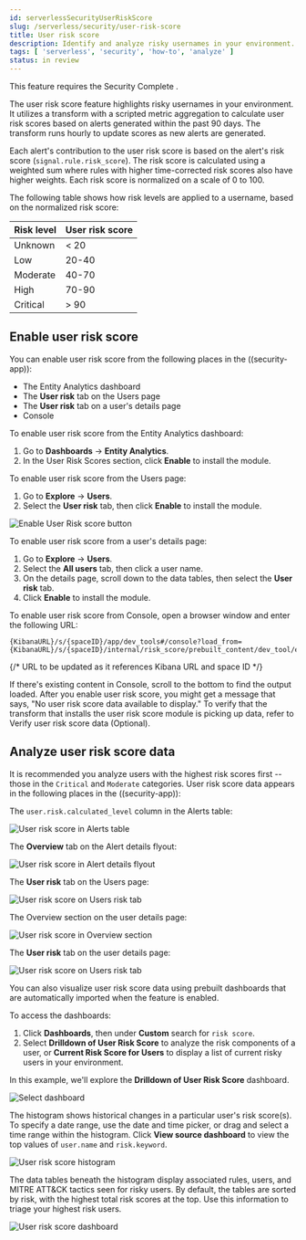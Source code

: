 ```yaml
---
id: serverlessSecurityUserRiskScore
slug: /serverless/security/user-risk-score
title: User risk score
description: Identify and analyze risky usernames in your environment.
tags: [ 'serverless', 'security', 'how-to', 'analyze' ]
status: in review
---
```


<DocBadge template="technical preview" />
<div id="user-risk-score"></div>

<DocCallOut title="Requirements">
This feature requires the Security Complete <DocLink id="serverlessGeneralManageProject" text="project feature"/>.
</DocCallOut>

The user risk score feature highlights risky usernames in your environment. It utilizes a transform with a scripted metric aggregation to calculate user risk scores based on alerts generated within the past 90 days. The transform runs hourly to update scores as new alerts are generated.

Each alert's contribution to the user risk score is based on the alert's risk score (`signal.rule.risk_score`). The risk score is calculated using a weighted sum where rules with higher time-corrected risk scores also have higher weights. Each risk score is normalized on a scale of 0 to 100.

The following table shows how risk levels are applied to a username, based on the normalized risk score:

| Risk level | User risk score |
|---|---|
| Unknown | \< 20 |
| Low | 20-40 |
| Moderate | 40-70 |
| High     | 70-90 |
| Critical  | \> 90 |

<div id="deploy-user-risk-score"></div>

## Enable user risk score

You can enable user risk score from the following places in the ((security-app)):

* The Entity Analytics dashboard 
* The **User risk** tab on the Users page
* The **User risk** tab on a user's details page
* Console

To enable user risk score from the Entity Analytics dashboard: 

1. Go to **Dashboards** -> **Entity Analytics**. 
1. In the User Risk Scores section, click **Enable** to install the module. 

To enable user risk score from the Users page: 

1. Go to **Explore** -> **Users**. 
1. Select the **User risk** tab, then click **Enable** to install the module. 

![Enable User Risk score button](../images/user-risk-score/-experimental-features-enable-urs.png)

To enable user risk score from a user's details page: 

1. Go to **Explore** -> **Users**. 
1. Select the **All users** tab, then click a user name. 
1. On the details page, scroll down to the data tables, then select the **User risk** tab. 
1. Click **Enable** to install the module. 

To enable user risk score from Console, open a browser window and enter the following URL:

```console
{KibanaURL}/s/{spaceID}/app/dev_tools#/console?load_from={KibanaURL}/s/{spaceID}/internal/risk_score/prebuilt_content/dev_tool/enable_user_risk_score
```
{/* URL to be updated as it references Kibana URL and space ID */}

<DocCallOut title="Note">
If there's existing content in Console, scroll to the bottom to find the output loaded. 
</DocCallOut>

<DocCallOut title="Note">
After you enable user risk score, you might get a message that says, "No user risk score data available to display." To verify that the transform that installs the user risk score module is picking up data, refer to <DocLink id="serverlessSecurityVerifyUserRiskScore">Verify user risk score data (Optional)</DocLink>. 
</DocCallOut>

<div id="view-user-risk-score"></div>

## Analyze user risk score data

It is recommended you analyze users with the highest risk scores first -- those in the `Critical` and `Moderate` categories. User risk score data appears in the following places in the ((security-app)):

The `user.risk.calculated_level` column in the Alerts table:

![User risk score in Alerts table](../images/user-risk-score/-experimental-features-urs-alerts-table.png)

The **Overview** tab on the Alert details flyout:

![User risk score in Alert details flyout](../images/user-risk-score/-experimental-features-urs-score-flyout.png)

The **User risk** tab on the Users page:

![User risk score on Users risk tab](../images/user-risk-score/-experimental-features-users-by-risk-details-page.png)

The Overview section on the user details page:

![User risk score in Overview section](../images/user-risk-score/-experimental-features-urs-overview-section.png)

The **User risk** tab on the user details page:

![User risk score on Users risk tab](../images/user-risk-score/-experimental-features-users-by-risk-details-page.png)

You can also visualize user risk score data using prebuilt dashboards that are automatically imported when the feature is enabled. 

To access the dashboards:

1. Click **Dashboards**, then under **Custom** search for `risk score`.
1. Select **Drilldown of User Risk Score** to analyze the risk components of a user, or **Current Risk Score for Users** to display a list of current risky users in your environment.

In this example, we'll explore the **Drilldown of User Risk Score** dashboard.

![Select dashboard](../images/user-risk-score/-experimental-features-select-urs-dashboard.png)

The histogram shows historical changes in a particular user's risk score(s). To specify a date range, use the date and time picker, or drag and select a time range within the histogram. Click **View source dashboard** to view the top values of `user.name` and `risk.keyword`.

![User risk score histogram](../images/user-risk-score/-experimental-features-urs-histogram.png)

The data tables beneath the histogram display associated rules, users, and MITRE ATT&CK tactics seen for risky users. By default, the tables are sorted by risk, with the highest total risk scores at the top. Use this information to triage your highest risk users.

![User risk score dashboard](../images/user-risk-score/-experimental-features-dashboard.gif)

